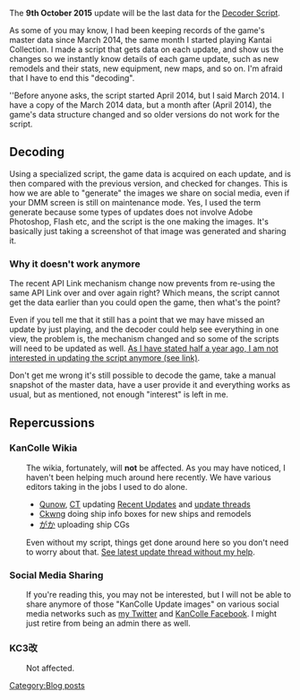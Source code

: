 The '''9th October 2015''' update will be the last data for the [http://kancolle.jetri.co/ Decoder Script].

As some of you may know, I had been keeping records of the game's master data since March 2014, the same month I started playing Kantai Collection. I made a script that gets data on each update, and show us the changes so we instantly know details of each game update, such as new remodels and their stats, new equipment, new maps, and so on. I'm afraid that I have to end this "decoding".

''Before anyone asks, the script started April 2014, but I said March 2014. I have a copy of the March 2014 data, but a month after (April 2014), the game's data structure changed and so older versions do not work for the script.

==Decoding==
Using a specialized script, the game data is acquired on each update, and is then compared with the previous version, and checked for changes. This is how we are able to "generate" the images we share on social media, even if your DMM screen is still on maintenance mode. Yes, I used the term generate because some types of updates does not involve Adobe Photoshop, Flash etc, and the script is the one making the images. It's basically just taking a screenshot of that image was generated and sharing it.

===Why it doesn't work anymore===
The recent API Link mechanism change now prevents from re-using the same API Link over and over again right? Which means, the script cannot get the data earlier than you could open the game, then what's the point?

Even if you tell me that it still has a point that we may have missed an update by just playing, and the decoder could help see everything in one view, the problem is, the mechanism changed and so some of the scripts will need to be updated as well. [[User_blog:Dragonjet/April_2015_API_Overhaul_Prophecy|As I have stated half a year ago, I am not interested in updating the script anymore (see link)]].

Don't get me wrong it's still possible to decode the game, take a manual snapshot of the master data, have a user provide it and everything works as usual, but as mentioned, not enough "interest" is left in me.


==Repercussions==
===KanColle Wikia===
<div style="padding:0px 0px 0px 30px;">
The wikia, fortunately, will '''not''' be affected. As you may have noticed, I haven't been helping much around here recently. We have various editors taking in the jobs I used to do alone.
* [[User:Qunow|Qunow]], [[User:Crazy_teitoku|CT]] updating [[Recent Updates]] and [[Board:Game_Updates|update threads]]
* [[User:Ckwng|Ckwng]] doing ship info boxes for new ships and remodels
* [[User:がか|がか]] uploading ship CGs

Even without my script, things get done around here so you don't need to  worry about that. [[Thread:338546|See latest update thread without my help]].
</div>

===Social Media Sharing===
<div style="padding:0px 0px 0px 30px;">
If you're reading this, you may not be interested, but I will not be able to share anymore of those "KanColle Update images" on various social media networks such as [https://twitter.com/dragonjetmkii my Twitter] and [https://www.facebook.com/Kantai.Collection.Kan.Colle KanColle Facebook]. I might just retire from being an admin there as well.
</div>

===KC3改===
<div style="padding:0px 0px 0px 30px;">
Not affected.
</div>
[[Category:Blog posts]]